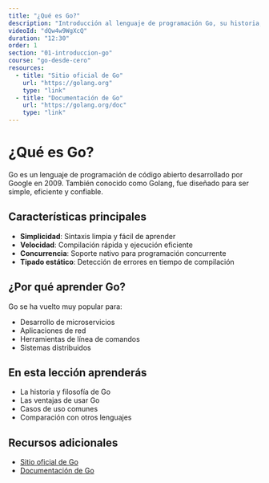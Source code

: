 ```yaml
---
title: "¿Qué es Go?"
description: "Introducción al lenguaje de programación Go, su historia, características y por qué es tan popular en el desarrollo moderno."
videoId: "dQw4w9WgXcQ"
duration: "12:30"
order: 1
section: "01-introduccion-go"
course: "go-desde-cero"
resources:
  - title: "Sitio oficial de Go"
    url: "https://golang.org"
    type: "link"
  - title: "Documentación de Go"
    url: "https://golang.org/doc"
    type: "link"
---
```


# ¿Qué es Go?

Go es un lenguaje de programación de código abierto desarrollado por Google en 2009. También conocido como Golang, fue diseñado para ser simple, eficiente y confiable.

## Características principales

- **Simplicidad**: Sintaxis limpia y fácil de aprender
- **Velocidad**: Compilación rápida y ejecución eficiente
- **Concurrencia**: Soporte nativo para programación concurrente
- **Tipado estático**: Detección de errores en tiempo de compilación

## ¿Por qué aprender Go?

Go se ha vuelto muy popular para:
- Desarrollo de microservicios
- Aplicaciones de red
- Herramientas de línea de comandos
- Sistemas distribuidos

## En esta lección aprenderás

- La historia y filosofía de Go
- Las ventajas de usar Go
- Casos de uso comunes
- Comparación con otros lenguajes

## Recursos adicionales

- [Sitio oficial de Go](https://golang.org)
- [Documentación de Go](https://golang.org/doc)

